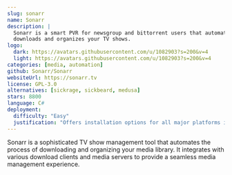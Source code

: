```yaml
---
slug: sonarr
name: Sonarr
description: |
  Sonarr is a smart PVR for newsgroup and bittorrent users that automatically 
  downloads and organizes your TV shows.
logo:
  dark: https://avatars.githubusercontent.com/u/1082903?s=200&v=4
  light: https://avatars.githubusercontent.com/u/1082903?s=200&v=4
categories: [media, automation]
github: Sonarr/Sonarr
websiteUrl: https://sonarr.tv
license: GPL-3.0
alternatives: [sickrage, sickbeard, medusa]
stars: 8800
language: C#
deployment:
  difficulty: "Easy"
  justification: "Offers installation options for all major platforms including Docker, package managers, and standalone binaries. The web interface handles most configuration with a setup wizard, and many popular download clients are supported out of the box."
---
```


Sonarr is a sophisticated TV show management tool that automates the process of
downloading and organizing your media library. It integrates with various
download clients and media servers to provide a seamless media management
experience.
